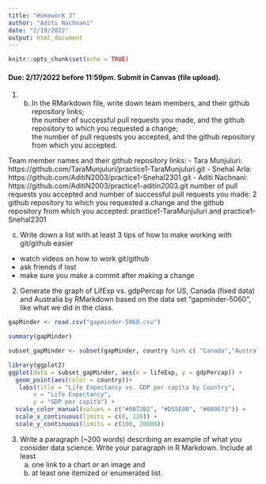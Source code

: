 ---
title: "Homework 3"
author: "Aditi Nachnani"
date: "2/19/2022"
output: html_document
---

```{r setup, include=FALSE}
knitr::opts_chunk$set(echo = TRUE)
```

#### Due: 2/17/2022 before 11:59pm. Submit in Canvas (file upload).
1. b. In the RMarkdown file, write down team members, and their github repository links;  
the number of successful pull requests you made, and the github repository to which you requested a change;  
the number of pull requests you accepted, and the github repository from which you accepted.  

Team member names and their github repository links:
- Tara Munjuluri: https://github.com/TaraMunjuluri/practice1-TaraMunjuluri.git
- Snehal Arla: https://github.com/AditiN2003/practice1-Snehal2301.git
- Aditi Nachnani: https://github.com/AditiN2003/practice1-aditin2003.git
 number of pull requests you accepted and number of successful pull requests you made: 2
 github repository to which you requested a change and the github repository from which you accepted: practice1-TaraMunjuluri and practice1-Snehal2301
 
 c. Write down a list with at least 3 tips of how to make working with git/github easier 
 - watch videos on how to work git/github
 - ask friends if lost
 - make sure you make a commit after making a change

2. Generate the graph of LifExp vs. gdpPercap for US, Canada (fixed data) and Australia by RMarkdown based on the data set "gapminder-5060", like what we did in the class.  
```{r}
gapMinder <- read.csv("gapminder-5060.csv")
```
```{r}
summary(gapMinder)
```
```{r}
subset_gapMinder <- subset(gapMinder, country %in% c( "Canada","Australia","United States"))

```


```{r}
library(ggplot2)
ggplot(data = subset_gapMinder, aes(x = lifeExp, y = gdpPercap)) +
  geom_point(aes(color = country))+
   labs(title = "Life Expectancy vs. GDP per capita by Country",
       x = "Life Expectancy",
       y = "GDP per capita") +
  scale_color_manual(values = c("#0072B2", "#D55E00", "#009E73")) +
  scale_x_continuous(limits = c(0, 120)) +
  scale_y_continuous(limits = c(100, 20000))
```

 
 3. Write a paragraph (~200 words) describing an example of what you consider data science. Write your paragraph in R Markdown. Include at least 
    a. one link to a chart or an image and 
    b. at least one itemized or enumerated list.


